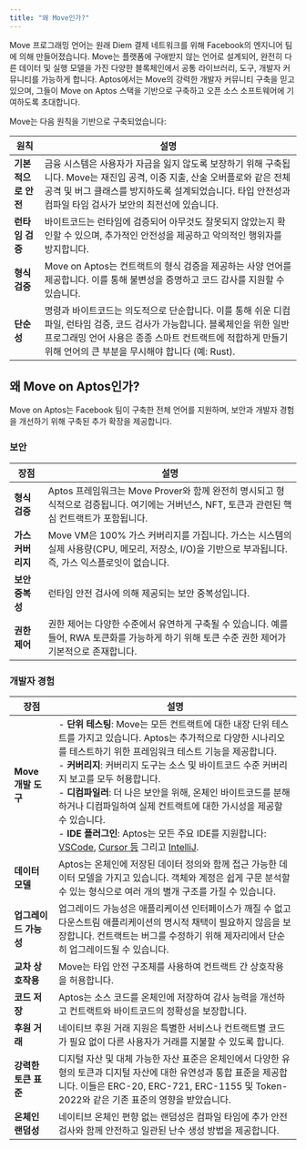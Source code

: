 ```yaml
---
title: "왜 Move인가?"
---
```


Move 프로그래밍 언어는 원래 Diem 결제 네트워크를 위해 Facebook의 엔지니어 팀에 의해 만들어졌습니다. Move는 플랫폼에 구애받지 않는 언어로 설계되어, 완전히 다른 데이터 및 실행 모델을 가진 다양한 블록체인에서 공통 라이브러리, 도구, 개발자 커뮤니티를 가능하게 합니다.
Aptos에서는 Move의 강력한 개발자 커뮤니티 구축을 믿고 있으며, 그들이 Move on Aptos 스택을 기반으로 구축하고 오픈 소스 소프트웨어에 기여하도록 초대합니다.

Move는 다음 원칙을 기반으로 구축되었습니다:

| **원칙**            | **설명**                                                                                                                                                                                                                                                                               |
| ------------------------ | --------------------------------------------------------------------------------------------------------------------------------------------------------------------------------------------------------------------------------------------------------------------------------------------- |
| **기본적으로 안전**    | 금융 시스템은 사용자가 자금을 잃지 않도록 보장하기 위해 구축됩니다. Move는 재진입 공격, 이중 지출, 산술 오버플로와 같은 전체 공격 및 버그 클래스를 방지하도록 설계되었습니다. 타입 안전성과 컴파일 타임 검사가 보안의 최전선에 있습니다.              |
| **런타임 검증** | 바이트코드는 런타임에 검증되어 아무것도 잘못되지 않았는지 확인할 수 있으며, 추가적인 안전성을 제공하고 악의적인 행위자를 방지합니다.                                                                                                                                                                                                                                        |
| **형식 검증**  | Move on Aptos는 컨트랙트의 형식 검증을 제공하는 사양 언어를 제공합니다. 이를 통해 불변성을 증명하고 코드 감사를 지원할 수 있습니다.                                                                                                                                                                                                               |
| **단순성**           | 명령과 바이트코드는 의도적으로 단순합니다. 이를 통해 쉬운 디컴파일, 런타임 검증, 코드 검사가 가능합니다. 블록체인을 위한 일반 프로그래밍 언어 사용은 종종 스마트 컨트랙트에 적합하게 만들기 위해 언어의 큰 부분을 무시해야 합니다 (예: Rust). |

## 왜 Move on Aptos인가?

Move on Aptos는 Facebook 팀이 구축한 전체 언어를 지원하며, 보안과 개발자 경험을 개선하기 위해 구축된 추가 확장을 제공합니다.

### 보안

| **장점**          | **설명**                                                                                                                                         |
| ----------------------- | ------------------------------------------------------------------------------------------------------------------------------------------------------- |
| **형식 검증** | Aptos 프레임워크는 Move Prover와 함께 완전히 명시되고 형식적으로 검증됩니다. 여기에는 거버넌스, NFT, 토큰과 관련된 핵심 컨트랙트가 포함됩니다. |
| **가스 커버리지**        | Move VM은 100% 가스 커버리지를 가집니다. 가스는 시스템의 실제 사용량(CPU, 메모리, 저장소, I/O)을 기반으로 부과됩니다. 즉, 가스 익스플로잇이 없습니다.       |
| **보안 중복성** | 런타임 안전 검사에 의해 제공되는 보안 중복성입니다.                                                                                                  |
| **권한 제어** | 권한 제어는 다양한 수준에서 유연하게 구축될 수 있습니다. 예를 들어, RWA 토큰화를 가능하게 하기 위해 토큰 수준 권한 제어가 기본적으로 존재합니다.  |

### 개발자 경험

| **장점**             | **설명**                                                                                                                                                                                                                                                                                                                                                                                                                                                                                                                                                                                                                                                             |
| -------------------------- | --------------------------------------------------------------------------------------------------------------------------------------------------------------------------------------------------------------------------------------------------------------------------------------------------------------------------------------------------------------------------------------------------------------------------------------------------------------------------------------------------------------------------------------------------------------------------------------------------------------------------------------------------------------------------- |
| **Move 개발 도구** | - **단위 테스팅**: Move는 모든 컨트랙트에 대한 내장 단위 테스트를 가지고 있습니다. Aptos는 추가적으로 다양한 시나리오를 테스트하기 위한 프레임워크 테스트 기능을 제공합니다. <br /> - **커버리지**: 커버리지 도구는 소스 및 바이트코드 수준 커버리지 보고를 모두 허용합니다. <br /> - **디컴파일러**: 더 나은 보안을 위해, 온체인 바이트코드를 분해하거나 디컴파일하여 실제 컨트랙트에 대한 가시성을 제공할 수 있습니다. <br /> - **IDE 플러그인**: Aptos는 모든 주요 IDE를 지원합니다: [VSCode](https://marketplace.visualstudio.com/items?itemName=AptosLabs.move-on-aptos), [Cursor 등](https://open-vsx.org/extension/aptoslabs/move-on-aptos) 그리고 [IntelliJ](https://plugins.jetbrains.com/plugin/14721-move-on-aptos). |
| **데이터 모델**             | Aptos는 온체인에 저장된 데이터 정의와 함께 접근 가능한 데이터 모델을 가지고 있습니다. 객체와 계정은 쉽게 구문 분석할 수 있는 형식으로 여러 개의 별개 구조를 가질 수 있습니다.                                                                                                                                                                                                                                                                                                                                                                                                                                                                                                         |
| **업그레이드 가능성**          | 업그레이드 가능성은 애플리케이션 인터페이스가 깨질 수 없고 다운스트림 애플리케이션의 명시적 채택이 필요하지 않음을 보장합니다. 컨트랙트는 버그를 수정하기 위해 제자리에서 단순히 업그레이드될 수 있습니다.                                                                                                                                                                                                                                                                                                                                                                                                                                                          |
| **교차 상호작용**      | Move는 타입 안전 구조체를 사용하여 컨트랙트 간 상호작용을 허용합니다.                                                                                                                                                                                                                                                                                                                                                                                                                                                                                                                                                                                                                   |
| **코드 저장**           | Aptos는 소스 코드를 온체인에 저장하여 감사 능력을 개선하고 컨트랙트와 바이트코드의 정확성을 보장합니다.                                                                                                                                                                                                                                                                                                                                                                                                                                                                                                                                                               |
| **후원 거래** | 네이티브 후원 거래 지원은 특별한 서비스나 컨트랙트별 코드가 필요 없이 다른 사용자가 거래를 지불할 수 있도록 합니다.                                                                                                                                                                                                                                                                                                                                                                                                                                                                                                                                                                     |
| **강력한 토큰 표준** | 디지털 자산 및 대체 가능한 자산 표준은 온체인에서 다양한 유형의 토큰과 디지털 자산에 대한 유연성과 통합 표준을 제공합니다. 이들은 ERC-20, ERC-721, ERC-1155 및 Token-2022와 같은 기존 표준의 영향을 받았습니다.                                                                                                                                                                                                                                                                                                                                                                                                                                                            |
| **온체인 랜덤성**    | 네이티브 온체인 편향 없는 랜덤성은 컴파일 타임에 추가 안전 검사와 함께 안전하고 일관된 난수 생성 방법을 제공합니다.                                                                                                                                                                                                                                                                                                                                                                                                                                                                                                                                               |
